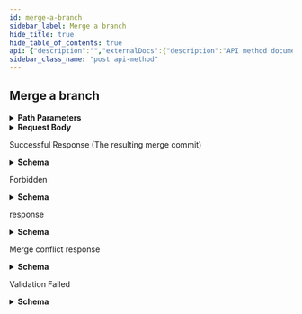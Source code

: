 ```yaml
---
id: merge-a-branch
sidebar_label: Merge a branch
hide_title: true
hide_table_of_contents: true
api: {"description":"","externalDocs":{"description":"API method documentation","url":"https://docs.github.com/rest/reference/repos#merge-a-branch"},"operationId":"repos/merge","parameters":[{"in":"path","name":"owner","required":true,"schema":{"type":"string"}},{"in":"path","name":"repo","required":true,"schema":{"type":"string"}}],"requestBody":{"content":{"application/json":{"example":{"base":"master","commit_message":"Shipped cool_feature!","head":"cool_feature"},"schema":{"properties":{"base":{"description":"The name of the base branch that the head will be merged into.","type":"string"},"commit_message":{"description":"Commit message to use for the merge commit. If omitted, a default message will be used.","type":"string"},"head":{"description":"The head to merge. This can be a branch name or a commit SHA1.","type":"string"}},"required":["base","head"],"type":"object"}}}},"responses":{"201":{"content":{"application/json":{"examples":{"default":{"value":{"author":{"avatar_url":"https://github.com/images/error/octocat_happy.gif","events_url":"https://api.github.com/users/octocat/events{/privacy}","followers_url":"https://api.github.com/users/octocat/followers","following_url":"https://api.github.com/users/octocat/following{/other_user}","gists_url":"https://api.github.com/users/octocat/gists{/gist_id}","gravatar_id":"","html_url":"https://github.com/octocat","id":1,"login":"octocat","node_id":"MDQ6VXNlcjE=","organizations_url":"https://api.github.com/users/octocat/orgs","received_events_url":"https://api.github.com/users/octocat/received_events","repos_url":"https://api.github.com/users/octocat/repos","site_admin":false,"starred_url":"https://api.github.com/users/octocat/starred{/owner}{/repo}","subscriptions_url":"https://api.github.com/users/octocat/subscriptions","type":"User","url":"https://api.github.com/users/octocat"},"comments_url":"https://api.github.com/repos/octocat/Hello-World/commits/6dcb09b5b57875f334f61aebed695e2e4193db5e/comments","commit":{"author":{"date":"2011-04-14T16:00:49.000Z","email":"mona@github.com","name":"Monalisa Octocat"},"comment_count":0,"committer":{"date":"2011-04-14T16:00:49.000Z","email":"mona@github.com","name":"Monalisa Octocat"},"message":"Fix all the bugs","tree":{"sha":"6dcb09b5b57875f334f61aebed695e2e4193db5e","url":"https://api.github.com/repos/octocat/Hello-World/tree/6dcb09b5b57875f334f61aebed695e2e4193db5e"},"url":"https://api.github.com/repos/octocat/Hello-World/git/commits/6dcb09b5b57875f334f61aebed695e2e4193db5e","verification":{"payload":null,"reason":"unsigned","signature":null,"verified":false}},"committer":{"avatar_url":"https://github.com/images/error/octocat_happy.gif","events_url":"https://api.github.com/users/octocat/events{/privacy}","followers_url":"https://api.github.com/users/octocat/followers","following_url":"https://api.github.com/users/octocat/following{/other_user}","gists_url":"https://api.github.com/users/octocat/gists{/gist_id}","gravatar_id":"","html_url":"https://github.com/octocat","id":1,"login":"octocat","node_id":"MDQ6VXNlcjE=","organizations_url":"https://api.github.com/users/octocat/orgs","received_events_url":"https://api.github.com/users/octocat/received_events","repos_url":"https://api.github.com/users/octocat/repos","site_admin":false,"starred_url":"https://api.github.com/users/octocat/starred{/owner}{/repo}","subscriptions_url":"https://api.github.com/users/octocat/subscriptions","type":"User","url":"https://api.github.com/users/octocat"},"files":[{"additions":10,"blob_url":"https://github.com/octocat/Hello-World/blob/7ca483543807a51b6079e54ac4cc392bc29ae284/file1.txt","changes":12,"deletions":2,"filename":"file1.txt","patch":"@@ -29,7 +29,7 @@\n.....","raw_url":"https://github.com/octocat/Hello-World/raw/7ca483543807a51b6079e54ac4cc392bc29ae284/file1.txt","status":"modified"}],"html_url":"https://github.com/octocat/Hello-World/commit/6dcb09b5b57875f334f61aebed695e2e4193db5e","node_id":"MDY6Q29tbWl0NmRjYjA5YjViNTc4NzVmMzM0ZjYxYWViZWQ2OTVlMmU0MTkzZGI1ZQ==","parents":[{"sha":"6dcb09b5b57875f334f61aebed695e2e4193db5e","url":"https://api.github.com/repos/octocat/Hello-World/commits/6dcb09b5b57875f334f61aebed695e2e4193db5e"}],"sha":"6dcb09b5b57875f334f61aebed695e2e4193db5e","stats":{"additions":104,"deletions":4,"total":108},"url":"https://api.github.com/repos/octocat/Hello-World/commits/6dcb09b5b57875f334f61aebed695e2e4193db5e"}}},"schema":{"description":"Commit","properties":{"author":{"allOf":[{"description":"Simple User","nullable":true,"properties":{"avatar_url":{"example":"https://github.com/images/error/octocat_happy.gif","format":"uri","type":"string"},"events_url":{"example":"https://api.github.com/users/octocat/events{/privacy}","type":"string"},"followers_url":{"example":"https://api.github.com/users/octocat/followers","format":"uri","type":"string"},"following_url":{"example":"https://api.github.com/users/octocat/following{/other_user}","type":"string"},"gists_url":{"example":"https://api.github.com/users/octocat/gists{/gist_id}","type":"string"},"gravatar_id":{"example":"41d064eb2195891e12d0413f63227ea7","nullable":true,"type":"string"},"html_url":{"example":"https://github.com/octocat","format":"uri","type":"string"},"id":{"example":1,"type":"integer"},"login":{"example":"octocat","type":"string"},"node_id":{"example":"MDQ6VXNlcjE=","type":"string"},"organizations_url":{"example":"https://api.github.com/users/octocat/orgs","format":"uri","type":"string"},"received_events_url":{"example":"https://api.github.com/users/octocat/received_events","format":"uri","type":"string"},"repos_url":{"example":"https://api.github.com/users/octocat/repos","format":"uri","type":"string"},"site_admin":{"type":"boolean"},"starred_at":{"example":"\"2020-07-09T00:17:55Z\"","type":"string"},"starred_url":{"example":"https://api.github.com/users/octocat/starred{/owner}{/repo}","type":"string"},"subscriptions_url":{"example":"https://api.github.com/users/octocat/subscriptions","format":"uri","type":"string"},"type":{"example":"User","type":"string"},"url":{"example":"https://api.github.com/users/octocat","format":"uri","type":"string"}},"required":["avatar_url","events_url","followers_url","following_url","gists_url","gravatar_id","html_url","id","node_id","login","organizations_url","received_events_url","repos_url","site_admin","starred_url","subscriptions_url","type","url"],"title":"Simple User","type":"object"}],"nullable":true},"comments_url":{"example":"https://api.github.com/repos/octocat/Hello-World/commits/6dcb09b5b57875f334f61aebed695e2e4193db5e/comments","format":"uri","type":"string"},"commit":{"properties":{"author":{"allOf":[{"description":"Metaproperties for Git author/committer information.","properties":{"date":{"example":"\"2007-10-29T02:42:39.000-07:00\"","type":"string"},"email":{"example":"\"chris@ozmm.org\"","type":"string"},"name":{"example":"\"Chris Wanstrath\"","type":"string"}},"title":"Git User","type":"object"}],"nullable":true},"comment_count":{"example":0,"type":"integer"},"committer":{"allOf":[{"description":"Metaproperties for Git author/committer information.","properties":{"date":{"example":"\"2007-10-29T02:42:39.000-07:00\"","type":"string"},"email":{"example":"\"chris@ozmm.org\"","type":"string"},"name":{"example":"\"Chris Wanstrath\"","type":"string"}},"title":"Git User","type":"object"}],"nullable":true},"message":{"example":"Fix all the bugs","type":"string"},"tree":{"properties":{"sha":{"example":"827efc6d56897b048c772eb4087f854f46256132","type":"string"},"url":{"example":"https://api.github.com/repos/octocat/Hello-World/tree/827efc6d56897b048c772eb4087f854f46256132","format":"uri","type":"string"}},"required":["sha","url"],"type":"object"},"url":{"example":"https://api.github.com/repos/octocat/Hello-World/commits/6dcb09b5b57875f334f61aebed695e2e4193db5e","format":"uri","type":"string"},"verification":{"properties":{"payload":{"nullable":true,"type":"string"},"reason":{"type":"string"},"signature":{"nullable":true,"type":"string"},"verified":{"type":"boolean"}},"required":["verified","reason","payload","signature"],"title":"Verification","type":"object"}},"required":["author","committer","comment_count","message","tree","url"],"type":"object"},"committer":{"allOf":[{"description":"Simple User","nullable":true,"properties":{"avatar_url":{"example":"https://github.com/images/error/octocat_happy.gif","format":"uri","type":"string"},"events_url":{"example":"https://api.github.com/users/octocat/events{/privacy}","type":"string"},"followers_url":{"example":"https://api.github.com/users/octocat/followers","format":"uri","type":"string"},"following_url":{"example":"https://api.github.com/users/octocat/following{/other_user}","type":"string"},"gists_url":{"example":"https://api.github.com/users/octocat/gists{/gist_id}","type":"string"},"gravatar_id":{"example":"41d064eb2195891e12d0413f63227ea7","nullable":true,"type":"string"},"html_url":{"example":"https://github.com/octocat","format":"uri","type":"string"},"id":{"example":1,"type":"integer"},"login":{"example":"octocat","type":"string"},"node_id":{"example":"MDQ6VXNlcjE=","type":"string"},"organizations_url":{"example":"https://api.github.com/users/octocat/orgs","format":"uri","type":"string"},"received_events_url":{"example":"https://api.github.com/users/octocat/received_events","format":"uri","type":"string"},"repos_url":{"example":"https://api.github.com/users/octocat/repos","format":"uri","type":"string"},"site_admin":{"type":"boolean"},"starred_at":{"example":"\"2020-07-09T00:17:55Z\"","type":"string"},"starred_url":{"example":"https://api.github.com/users/octocat/starred{/owner}{/repo}","type":"string"},"subscriptions_url":{"example":"https://api.github.com/users/octocat/subscriptions","format":"uri","type":"string"},"type":{"example":"User","type":"string"},"url":{"example":"https://api.github.com/users/octocat","format":"uri","type":"string"}},"required":["avatar_url","events_url","followers_url","following_url","gists_url","gravatar_id","html_url","id","node_id","login","organizations_url","received_events_url","repos_url","site_admin","starred_url","subscriptions_url","type","url"],"title":"Simple User","type":"object"}],"nullable":true},"files":{"items":{"properties":{"additions":{"type":"integer"},"blob_url":{"type":"string"},"changes":{"type":"integer"},"contents_url":{"example":"\"https://api.github.com/repos/owner-3d68404b07d25daeb2d4a6bf/AAA_Public_Repo/contents/geometry.js?ref=c3956841a7cb7e8ba4a6fd923568d86958f01573\"","type":"string"},"deletions":{"type":"integer"},"filename":{"type":"string"},"patch":{"type":"string"},"previous_filename":{"example":"\"subdir/before_name.txt\"","type":"string"},"raw_url":{"type":"string"},"sha":{"example":"\"1e8e60ce9733d5283f7836fa602b6365a66b2567\"","type":"string"},"status":{"type":"string"}},"type":"object"},"type":"array"},"html_url":{"example":"https://github.com/octocat/Hello-World/commit/6dcb09b5b57875f334f61aebed695e2e4193db5e","format":"uri","type":"string"},"node_id":{"example":"MDY6Q29tbWl0NmRjYjA5YjViNTc4NzVmMzM0ZjYxYWViZWQ2OTVlMmU0MTkzZGI1ZQ==","type":"string"},"parents":{"items":{"properties":{"html_url":{"example":"https://github.com/octocat/Hello-World/commit/7638417db6d59f3c431d3e1f261cc637155684cd","format":"uri","type":"string"},"sha":{"example":"7638417db6d59f3c431d3e1f261cc637155684cd","type":"string"},"url":{"example":"https://api.github.com/repos/octocat/Hello-World/commits/7638417db6d59f3c431d3e1f261cc637155684cd","format":"uri","type":"string"}},"required":["sha","url"],"type":"object"},"type":"array"},"sha":{"example":"6dcb09b5b57875f334f61aebed695e2e4193db5e","type":"string"},"stats":{"properties":{"additions":{"type":"integer"},"deletions":{"type":"integer"},"total":{"type":"integer"}},"type":"object"},"url":{"example":"https://api.github.com/repos/octocat/Hello-World/commits/6dcb09b5b57875f334f61aebed695e2e4193db5e","format":"uri","type":"string"}},"required":["url","sha","node_id","html_url","comments_url","commit","author","committer","parents"],"title":"Commit","type":"object"}}},"description":"Successful Response (The resulting merge commit)"},"403":{"content":{"application/json":{"schema":{"description":"Basic Error","properties":{"documentation_url":{"type":"string"},"message":{"type":"string"}},"title":"Basic Error","type":"object"}}},"description":"Forbidden"},"404":{"content":{"application/json":{"examples":{"missing-base-response":{"summary":"Missing base response","value":{"message":"Base does not exist"}},"missing-head-response":{"summary":"Missing head response","value":{"message":"Head does not exist"}}},"schema":{"properties":{"documentation_url":{"example":"\"https://docs.github.com/rest/reference/repos#perform-a-merge\"","type":"string"},"message":{"type":"string"}},"type":"object"}}},"description":"response"},"409":{"content":{"application/json":{"examples":{"merge-conflict-response":{"value":{"message":"Merge Conflict"}}},"schema":{"properties":{"documentation_url":{"example":"\"https://docs.github.com/rest/reference/repos#perform-a-merge\"","type":"string"},"message":{"type":"string"}},"type":"object"}}},"description":"Merge conflict response"},"422":{"content":{"application/json":{"schema":{"description":"Validation Error","properties":{"documentation_url":{"type":"string"},"errors":{"items":{"properties":{"code":{"type":"string"},"field":{"type":"string"},"index":{"type":"integer"},"message":{"type":"string"},"resource":{"type":"string"},"value":{"oneOf":[{"nullable":true,"type":"string"},{"nullable":true,"type":"integer"},{"items":{"type":"string"},"nullable":true,"type":"array"}]}},"required":["code"],"type":"object"},"type":"array"},"message":{"type":"string"}},"required":["message","documentation_url"],"title":"Validation Error","type":"object"}}},"description":"Validation Failed"}},"tags":["repos"],"x-github":{"category":"repos","enabledForGitHubApps":true,"githubCloudOnly":false,"previews":[],"subcategory":"merging"},"method":"post","path":"/repos/{owner}/{repo}/merges","servers":[{"url":"https://api.github.com"}],"jsonRequestBodyExample":{"base":"string","commit_message":"string","head":"string"},"info":{"contact":{"name":"Support","url":"https://support.github.com/contact"},"description":"GitHub's v3 REST API.","license":{"name":"MIT","url":"https://spdx.org/licenses/MIT"},"termsOfService":"https://docs.github.com/articles/github-terms-of-service","title":"GitHub v3 REST API","version":"1.1.4","x-apisguru-categories":["collaboration","developer_tools"],"x-logo":{"url":"https://twitter.com/github/profile_image?size=original"},"x-origin":[{"format":"openapi","url":"https://raw.githubusercontent.com/github/rest-api-description/main/descriptions/api.github.com/api.github.com.json","version":"3.0"}],"x-providerName":"github.com"},"postman":{"name":"Merge a branch","description":{"content":"","type":"text/plain"},"url":{"path":["repos",":owner",":repo","merges"],"host":["{{baseUrl}}"],"query":[],"variable":[{"disabled":false,"description":{"content":"(Required) ","type":"text/plain"},"type":"any","value":"","key":"owner"},{"disabled":false,"description":{"content":"(Required) ","type":"text/plain"},"type":"any","value":"","key":"repo"}]},"header":[{"key":"Content-Type","value":"application/json"},{"key":"Accept","value":"application/json"}],"method":"POST","body":{"mode":"raw","raw":"\"\"","options":{"raw":{"language":"json"}}}}}
sidebar_class_name: "post api-method"
---
```



## Merge a branch

<details style={{"marginBottom":"1rem"}}><summary style={{}}><strong>Path Parameters</strong></summary><div><ul><ParamsItem className={"paramsItem"} param={{"in":"path","name":"owner","required":true,"schema":{"type":"string"}}}></ParamsItem><ParamsItem className={"paramsItem"} param={{"in":"path","name":"repo","required":true,"schema":{"type":"string"}}}></ParamsItem></ul></div></details><details style={{}}><summary style={{"textAlign":"left"}}><strong>Request Body</strong></summary><div style={{"textAlign":"left","marginLeft":"1rem"}}></div><ul style={{"marginLeft":"1rem"}}><SchemaItem collapsible={false} name={"base"} required={true} schemaDescription={"The name of the base branch that the head will be merged into."} schemaName={"string"} qualifierMessage={undefined}></SchemaItem><SchemaItem collapsible={false} name={"commit_message"} required={false} schemaDescription={"Commit message to use for the merge commit. If omitted, a default message will be used."} schemaName={"string"} qualifierMessage={undefined}></SchemaItem><SchemaItem collapsible={false} name={"head"} required={true} schemaDescription={"The head to merge. This can be a branch name or a commit SHA1."} schemaName={"string"} qualifierMessage={undefined}></SchemaItem></ul></details><div><ApiTabs><TabItem label={"201"} value={"201"}><div>

Successful Response (The resulting merge commit)

</div><div><details style={{}}><summary style={{"textAlign":"left"}}><strong>Schema</strong></summary><div style={{"textAlign":"left","marginLeft":"1rem"}}></div><ul style={{"marginLeft":"1rem"}}><SchemaItem collapsible={true} className={"schemaItem"}><details style={{}}><summary style={{}}><strong>author</strong><span style={{"opacity":"0.6"}}> object</span><strong style={{"fontSize":"var(--ifm-code-font-size)","color":"var(--openapi-required)"}}> required</strong></summary><div style={{"marginLeft":"1rem"}}><div><span className={"badge badge--info"} style={{"marginBottom":"1rem"}}>allOf</span><ul className={"allOf"}><SchemaItem collapsible={false} name={"avatar_url"} required={true} schemaDescription={undefined} schemaName={"uri"} qualifierMessage={undefined}></SchemaItem><SchemaItem collapsible={false} name={"events_url"} required={true} schemaDescription={undefined} schemaName={"string"} qualifierMessage={undefined}></SchemaItem><SchemaItem collapsible={false} name={"followers_url"} required={true} schemaDescription={undefined} schemaName={"uri"} qualifierMessage={undefined}></SchemaItem><SchemaItem collapsible={false} name={"following_url"} required={true} schemaDescription={undefined} schemaName={"string"} qualifierMessage={undefined}></SchemaItem><SchemaItem collapsible={false} name={"gists_url"} required={true} schemaDescription={undefined} schemaName={"string"} qualifierMessage={undefined}></SchemaItem><SchemaItem collapsible={false} name={"gravatar_id"} required={true} schemaDescription={undefined} schemaName={"string"} qualifierMessage={undefined}></SchemaItem><SchemaItem collapsible={false} name={"html_url"} required={true} schemaDescription={undefined} schemaName={"uri"} qualifierMessage={undefined}></SchemaItem><SchemaItem collapsible={false} name={"id"} required={true} schemaDescription={undefined} schemaName={"integer"} qualifierMessage={undefined}></SchemaItem><SchemaItem collapsible={false} name={"login"} required={true} schemaDescription={undefined} schemaName={"string"} qualifierMessage={undefined}></SchemaItem><SchemaItem collapsible={false} name={"node_id"} required={true} schemaDescription={undefined} schemaName={"string"} qualifierMessage={undefined}></SchemaItem><SchemaItem collapsible={false} name={"organizations_url"} required={true} schemaDescription={undefined} schemaName={"uri"} qualifierMessage={undefined}></SchemaItem><SchemaItem collapsible={false} name={"received_events_url"} required={true} schemaDescription={undefined} schemaName={"uri"} qualifierMessage={undefined}></SchemaItem><SchemaItem collapsible={false} name={"repos_url"} required={true} schemaDescription={undefined} schemaName={"uri"} qualifierMessage={undefined}></SchemaItem><SchemaItem collapsible={false} name={"site_admin"} required={true} schemaDescription={undefined} schemaName={"boolean"} qualifierMessage={undefined}></SchemaItem><SchemaItem collapsible={false} name={"starred_at"} required={false} schemaDescription={undefined} schemaName={"string"} qualifierMessage={undefined}></SchemaItem><SchemaItem collapsible={false} name={"starred_url"} required={true} schemaDescription={undefined} schemaName={"string"} qualifierMessage={undefined}></SchemaItem><SchemaItem collapsible={false} name={"subscriptions_url"} required={true} schemaDescription={undefined} schemaName={"uri"} qualifierMessage={undefined}></SchemaItem><SchemaItem collapsible={false} name={"type"} required={true} schemaDescription={undefined} schemaName={"string"} qualifierMessage={undefined}></SchemaItem><SchemaItem collapsible={false} name={"url"} required={true} schemaDescription={undefined} schemaName={"uri"} qualifierMessage={undefined}></SchemaItem></ul></div></div></details></SchemaItem><SchemaItem collapsible={false} name={"comments_url"} required={true} schemaDescription={undefined} schemaName={"uri"} qualifierMessage={undefined}></SchemaItem><SchemaItem collapsible={true} className={"schemaItem"}><details style={{}}><summary style={{}}><strong>commit</strong><span style={{"opacity":"0.6"}}> object</span><strong style={{"fontSize":"var(--ifm-code-font-size)","color":"var(--openapi-required)"}}> required</strong></summary><div style={{"marginLeft":"1rem"}}><ul><SchemaItem collapsible={true} className={"schemaItem"}><details style={{}}><summary style={{}}><strong>author</strong><span style={{"opacity":"0.6"}}> object</span><strong style={{"fontSize":"var(--ifm-code-font-size)","color":"var(--openapi-required)"}}> required</strong></summary><div style={{"marginLeft":"1rem"}}><div><span className={"badge badge--info"} style={{"marginBottom":"1rem"}}>allOf</span><ul className={"allOf"}><SchemaItem collapsible={false} name={"date"} required={false} schemaDescription={undefined} schemaName={"string"} qualifierMessage={undefined}></SchemaItem><SchemaItem collapsible={false} name={"email"} required={false} schemaDescription={undefined} schemaName={"string"} qualifierMessage={undefined}></SchemaItem><SchemaItem collapsible={false} name={"name"} required={false} schemaDescription={undefined} schemaName={"string"} qualifierMessage={undefined}></SchemaItem></ul></div></div></details></SchemaItem><SchemaItem collapsible={false} name={"comment_count"} required={true} schemaDescription={undefined} schemaName={"integer"} qualifierMessage={undefined}></SchemaItem><SchemaItem collapsible={true} className={"schemaItem"}><details style={{}}><summary style={{}}><strong>committer</strong><span style={{"opacity":"0.6"}}> object</span><strong style={{"fontSize":"var(--ifm-code-font-size)","color":"var(--openapi-required)"}}> required</strong></summary><div style={{"marginLeft":"1rem"}}><div><span className={"badge badge--info"} style={{"marginBottom":"1rem"}}>allOf</span><ul className={"allOf"}><SchemaItem collapsible={false} name={"date"} required={false} schemaDescription={undefined} schemaName={"string"} qualifierMessage={undefined}></SchemaItem><SchemaItem collapsible={false} name={"email"} required={false} schemaDescription={undefined} schemaName={"string"} qualifierMessage={undefined}></SchemaItem><SchemaItem collapsible={false} name={"name"} required={false} schemaDescription={undefined} schemaName={"string"} qualifierMessage={undefined}></SchemaItem></ul></div></div></details></SchemaItem><SchemaItem collapsible={false} name={"message"} required={true} schemaDescription={undefined} schemaName={"string"} qualifierMessage={undefined}></SchemaItem><SchemaItem collapsible={true} className={"schemaItem"}><details style={{}}><summary style={{}}><strong>tree</strong><span style={{"opacity":"0.6"}}> object</span><strong style={{"fontSize":"var(--ifm-code-font-size)","color":"var(--openapi-required)"}}> required</strong></summary><div style={{"marginLeft":"1rem"}}><ul><SchemaItem collapsible={false} name={"sha"} required={true} schemaDescription={undefined} schemaName={"string"} qualifierMessage={undefined}></SchemaItem><SchemaItem collapsible={false} name={"url"} required={true} schemaDescription={undefined} schemaName={"uri"} qualifierMessage={undefined}></SchemaItem></ul></div></details></SchemaItem><SchemaItem collapsible={false} name={"url"} required={true} schemaDescription={undefined} schemaName={"uri"} qualifierMessage={undefined}></SchemaItem><SchemaItem collapsible={true} className={"schemaItem"}><details style={{}}><summary style={{}}><strong>verification</strong><span style={{"opacity":"0.6"}}> object</span></summary><div style={{"marginLeft":"1rem"}}><ul><SchemaItem collapsible={false} name={"payload"} required={true} schemaDescription={undefined} schemaName={"string"} qualifierMessage={undefined}></SchemaItem><SchemaItem collapsible={false} name={"reason"} required={true} schemaDescription={undefined} schemaName={"string"} qualifierMessage={undefined}></SchemaItem><SchemaItem collapsible={false} name={"signature"} required={true} schemaDescription={undefined} schemaName={"string"} qualifierMessage={undefined}></SchemaItem><SchemaItem collapsible={false} name={"verified"} required={true} schemaDescription={undefined} schemaName={"boolean"} qualifierMessage={undefined}></SchemaItem></ul></div></details></SchemaItem></ul></div></details></SchemaItem><SchemaItem collapsible={true} className={"schemaItem"}><details style={{}}><summary style={{}}><strong>committer</strong><span style={{"opacity":"0.6"}}> object</span><strong style={{"fontSize":"var(--ifm-code-font-size)","color":"var(--openapi-required)"}}> required</strong></summary><div style={{"marginLeft":"1rem"}}><div><span className={"badge badge--info"} style={{"marginBottom":"1rem"}}>allOf</span><ul className={"allOf"}><SchemaItem collapsible={false} name={"avatar_url"} required={true} schemaDescription={undefined} schemaName={"uri"} qualifierMessage={undefined}></SchemaItem><SchemaItem collapsible={false} name={"events_url"} required={true} schemaDescription={undefined} schemaName={"string"} qualifierMessage={undefined}></SchemaItem><SchemaItem collapsible={false} name={"followers_url"} required={true} schemaDescription={undefined} schemaName={"uri"} qualifierMessage={undefined}></SchemaItem><SchemaItem collapsible={false} name={"following_url"} required={true} schemaDescription={undefined} schemaName={"string"} qualifierMessage={undefined}></SchemaItem><SchemaItem collapsible={false} name={"gists_url"} required={true} schemaDescription={undefined} schemaName={"string"} qualifierMessage={undefined}></SchemaItem><SchemaItem collapsible={false} name={"gravatar_id"} required={true} schemaDescription={undefined} schemaName={"string"} qualifierMessage={undefined}></SchemaItem><SchemaItem collapsible={false} name={"html_url"} required={true} schemaDescription={undefined} schemaName={"uri"} qualifierMessage={undefined}></SchemaItem><SchemaItem collapsible={false} name={"id"} required={true} schemaDescription={undefined} schemaName={"integer"} qualifierMessage={undefined}></SchemaItem><SchemaItem collapsible={false} name={"login"} required={true} schemaDescription={undefined} schemaName={"string"} qualifierMessage={undefined}></SchemaItem><SchemaItem collapsible={false} name={"node_id"} required={true} schemaDescription={undefined} schemaName={"string"} qualifierMessage={undefined}></SchemaItem><SchemaItem collapsible={false} name={"organizations_url"} required={true} schemaDescription={undefined} schemaName={"uri"} qualifierMessage={undefined}></SchemaItem><SchemaItem collapsible={false} name={"received_events_url"} required={true} schemaDescription={undefined} schemaName={"uri"} qualifierMessage={undefined}></SchemaItem><SchemaItem collapsible={false} name={"repos_url"} required={true} schemaDescription={undefined} schemaName={"uri"} qualifierMessage={undefined}></SchemaItem><SchemaItem collapsible={false} name={"site_admin"} required={true} schemaDescription={undefined} schemaName={"boolean"} qualifierMessage={undefined}></SchemaItem><SchemaItem collapsible={false} name={"starred_at"} required={false} schemaDescription={undefined} schemaName={"string"} qualifierMessage={undefined}></SchemaItem><SchemaItem collapsible={false} name={"starred_url"} required={true} schemaDescription={undefined} schemaName={"string"} qualifierMessage={undefined}></SchemaItem><SchemaItem collapsible={false} name={"subscriptions_url"} required={true} schemaDescription={undefined} schemaName={"uri"} qualifierMessage={undefined}></SchemaItem><SchemaItem collapsible={false} name={"type"} required={true} schemaDescription={undefined} schemaName={"string"} qualifierMessage={undefined}></SchemaItem><SchemaItem collapsible={false} name={"url"} required={true} schemaDescription={undefined} schemaName={"uri"} qualifierMessage={undefined}></SchemaItem></ul></div></div></details></SchemaItem><SchemaItem collapsible={true} className={"schemaItem"}><details style={{}}><summary style={{}}><strong>files</strong><span style={{"opacity":"0.6"}}> object[]</span></summary><div style={{"marginLeft":"1rem"}}><ul><SchemaItem collapsible={false} name={"additions"} required={false} schemaDescription={undefined} schemaName={"integer"} qualifierMessage={undefined}></SchemaItem><SchemaItem collapsible={false} name={"blob_url"} required={false} schemaDescription={undefined} schemaName={"string"} qualifierMessage={undefined}></SchemaItem><SchemaItem collapsible={false} name={"changes"} required={false} schemaDescription={undefined} schemaName={"integer"} qualifierMessage={undefined}></SchemaItem><SchemaItem collapsible={false} name={"contents_url"} required={false} schemaDescription={undefined} schemaName={"string"} qualifierMessage={undefined}></SchemaItem><SchemaItem collapsible={false} name={"deletions"} required={false} schemaDescription={undefined} schemaName={"integer"} qualifierMessage={undefined}></SchemaItem><SchemaItem collapsible={false} name={"filename"} required={false} schemaDescription={undefined} schemaName={"string"} qualifierMessage={undefined}></SchemaItem><SchemaItem collapsible={false} name={"patch"} required={false} schemaDescription={undefined} schemaName={"string"} qualifierMessage={undefined}></SchemaItem><SchemaItem collapsible={false} name={"previous_filename"} required={false} schemaDescription={undefined} schemaName={"string"} qualifierMessage={undefined}></SchemaItem><SchemaItem collapsible={false} name={"raw_url"} required={false} schemaDescription={undefined} schemaName={"string"} qualifierMessage={undefined}></SchemaItem><SchemaItem collapsible={false} name={"sha"} required={false} schemaDescription={undefined} schemaName={"string"} qualifierMessage={undefined}></SchemaItem><SchemaItem collapsible={false} name={"status"} required={false} schemaDescription={undefined} schemaName={"string"} qualifierMessage={undefined}></SchemaItem></ul></div></details></SchemaItem><SchemaItem collapsible={false} name={"html_url"} required={true} schemaDescription={undefined} schemaName={"uri"} qualifierMessage={undefined}></SchemaItem><SchemaItem collapsible={false} name={"node_id"} required={true} schemaDescription={undefined} schemaName={"string"} qualifierMessage={undefined}></SchemaItem><SchemaItem collapsible={true} className={"schemaItem"}><details style={{}}><summary style={{}}><strong>parents</strong><span style={{"opacity":"0.6"}}> object[]</span><strong style={{"fontSize":"var(--ifm-code-font-size)","color":"var(--openapi-required)"}}> required</strong></summary><div style={{"marginLeft":"1rem"}}><ul><SchemaItem collapsible={false} name={"html_url"} required={false} schemaDescription={undefined} schemaName={"uri"} qualifierMessage={undefined}></SchemaItem><SchemaItem collapsible={false} name={"sha"} required={true} schemaDescription={undefined} schemaName={"string"} qualifierMessage={undefined}></SchemaItem><SchemaItem collapsible={false} name={"url"} required={true} schemaDescription={undefined} schemaName={"uri"} qualifierMessage={undefined}></SchemaItem></ul></div></details></SchemaItem><SchemaItem collapsible={false} name={"sha"} required={true} schemaDescription={undefined} schemaName={"string"} qualifierMessage={undefined}></SchemaItem><SchemaItem collapsible={true} className={"schemaItem"}><details style={{}}><summary style={{}}><strong>stats</strong><span style={{"opacity":"0.6"}}> object</span></summary><div style={{"marginLeft":"1rem"}}><ul><SchemaItem collapsible={false} name={"additions"} required={false} schemaDescription={undefined} schemaName={"integer"} qualifierMessage={undefined}></SchemaItem><SchemaItem collapsible={false} name={"deletions"} required={false} schemaDescription={undefined} schemaName={"integer"} qualifierMessage={undefined}></SchemaItem><SchemaItem collapsible={false} name={"total"} required={false} schemaDescription={undefined} schemaName={"integer"} qualifierMessage={undefined}></SchemaItem></ul></div></details></SchemaItem><SchemaItem collapsible={false} name={"url"} required={true} schemaDescription={undefined} schemaName={"uri"} qualifierMessage={undefined}></SchemaItem></ul></details></div></TabItem><TabItem label={"403"} value={"403"}><div>

Forbidden

</div><div><details style={{}}><summary style={{"textAlign":"left"}}><strong>Schema</strong></summary><div style={{"textAlign":"left","marginLeft":"1rem"}}></div><ul style={{"marginLeft":"1rem"}}><SchemaItem collapsible={false} name={"documentation_url"} required={false} schemaDescription={undefined} schemaName={"string"} qualifierMessage={undefined}></SchemaItem><SchemaItem collapsible={false} name={"message"} required={false} schemaDescription={undefined} schemaName={"string"} qualifierMessage={undefined}></SchemaItem></ul></details></div></TabItem><TabItem label={"404"} value={"404"}><div>

response

</div><div><details style={{}}><summary style={{"textAlign":"left"}}><strong>Schema</strong></summary><div style={{"textAlign":"left","marginLeft":"1rem"}}></div><ul style={{"marginLeft":"1rem"}}><SchemaItem collapsible={false} name={"documentation_url"} required={false} schemaDescription={undefined} schemaName={"string"} qualifierMessage={undefined}></SchemaItem><SchemaItem collapsible={false} name={"message"} required={false} schemaDescription={undefined} schemaName={"string"} qualifierMessage={undefined}></SchemaItem></ul></details></div></TabItem><TabItem label={"409"} value={"409"}><div>

Merge conflict response

</div><div><details style={{}}><summary style={{"textAlign":"left"}}><strong>Schema</strong></summary><div style={{"textAlign":"left","marginLeft":"1rem"}}></div><ul style={{"marginLeft":"1rem"}}><SchemaItem collapsible={false} name={"documentation_url"} required={false} schemaDescription={undefined} schemaName={"string"} qualifierMessage={undefined}></SchemaItem><SchemaItem collapsible={false} name={"message"} required={false} schemaDescription={undefined} schemaName={"string"} qualifierMessage={undefined}></SchemaItem></ul></details></div></TabItem><TabItem label={"422"} value={"422"}><div>

Validation Failed

</div><div><details style={{}}><summary style={{"textAlign":"left"}}><strong>Schema</strong></summary><div style={{"textAlign":"left","marginLeft":"1rem"}}></div><ul style={{"marginLeft":"1rem"}}><SchemaItem collapsible={false} name={"documentation_url"} required={true} schemaDescription={undefined} schemaName={"string"} qualifierMessage={undefined}></SchemaItem><SchemaItem collapsible={true} className={"schemaItem"}><details style={{}}><summary style={{}}><strong>errors</strong><span style={{"opacity":"0.6"}}> object[]</span></summary><div style={{"marginLeft":"1rem"}}><ul><SchemaItem collapsible={false} name={"code"} required={true} schemaDescription={undefined} schemaName={"string"} qualifierMessage={undefined}></SchemaItem><SchemaItem collapsible={false} name={"field"} required={false} schemaDescription={undefined} schemaName={"string"} qualifierMessage={undefined}></SchemaItem><SchemaItem collapsible={false} name={"index"} required={false} schemaDescription={undefined} schemaName={"integer"} qualifierMessage={undefined}></SchemaItem><SchemaItem collapsible={false} name={"message"} required={false} schemaDescription={undefined} schemaName={"string"} qualifierMessage={undefined}></SchemaItem><SchemaItem collapsible={false} name={"resource"} required={false} schemaDescription={undefined} schemaName={"string"} qualifierMessage={undefined}></SchemaItem><SchemaItem collapsible={false} name={"value"} required={false} schemaDescription={undefined} schemaName={""} qualifierMessage={undefined}></SchemaItem></ul></div></details></SchemaItem><SchemaItem collapsible={false} name={"message"} required={true} schemaDescription={undefined} schemaName={"string"} qualifierMessage={undefined}></SchemaItem></ul></details></div></TabItem></ApiTabs></div>
      
